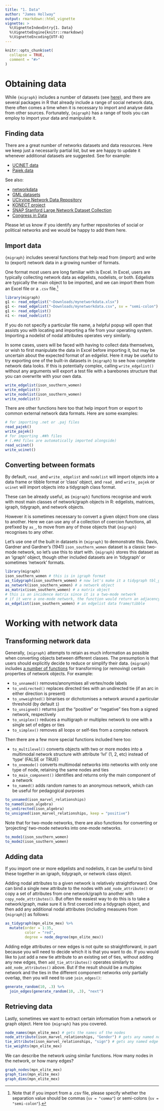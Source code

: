 ```yaml
---
title: "1. Data"
author: "James Hollway"
output: rmarkdown::html_vignette
vignette: >
  %\VignetteIndexEntry{1. Data}
  %\VignetteEngine{knitr::rmarkdown}
  %\VignetteEncoding{UTF-8}
---
```


```r
knitr::opts_chunk$set(
  collapse = TRUE,
  comment = "#>"
)
```

# Obtaining data

While `{migraph}` includes a number of datasets (see [here](https://snlab-ch.github.io/migraph/reference/index.html#data)),
and there are several packages in R that already include
a range of social network data,
there often comes a time when it is necessary to import and analyse data
from other sources.
Fortunately, `{migraph}` has a range of tools you can employ to import your data and manipulate it.

## Finding data

There are a great number of networks datasets and data resources.
Here we keep just a necessarily partial list,
but we are happy to update it whenever additional datasets are suggested.
See for example:

- [UCINET data](https://sites.google.com/site/ucinetsoftware/datasets?authuser=0)
- [Pajek data](http://vlado.fmf.uni-lj.si/pub/networks/data/)

See also:

- [networkdata](http://networkdata.schochastics.net/)
- [GML datasets](http://www-personal.umich.edu/~mejn/netdata/)
- [UCIrvine Network Data Repository](http://networkdata.ics.uci.edu/)
- [KONECT project](http://konect.cc/)
- [SNAP Stanford Large Network Dataset Collection](http://snap.stanford.edu/data/)
- [Congress in Data](https://www.congressindata.com/data-download/)

Please let us know if you identify any further repositories
of social or political networks and we would be happy to add them here.

## Import data

`{migraph}` includes several functions that help 
read from (import) and write to (export) network data 
in a growing number of formats.

One format most users are long familiar with is Excel.
In Excel, users are typically collecting network data as edgelists, nodelists, or both.
Edgelists are typically the main object to be imported,
and we can import them from an Excel file or a `.csv` file.^[Note that if you import from a .csv file, please specify whether the separation value should be commas (`sv = "comma"`) or semi-colons (`sv = "semi-colon"`).]

```r
library(migraph)
g1 <- read_edgelist("~Downloads/mynetworkdata.xlsx")
g1 <- read_edgelist("~Downloads/mynetworkdata.csv", sv = "semi-colon")
g1 <- read_edgelist()
n1 <- read_nodelist()
```

If you do not specify a particular file name, 
a helpful popup will open that assists you with locating and importing a file
from your operating system.
Importing a nodelist of nodal attributes operates very similarly.

In some cases, users will be faced with having to collect data themselves,
or wish to first manipulate the data in Excel before importing it,
but may be uncertain about the expected format of an edgelist.
Here it may be useful to try exporting one of the built-in datasets
in `{migraph}` to see how complete network data looks.
If this is potentially complex, 
calling `write_edgelist()` without any arguments will export a test
file with a barebones structure that you can overwrite with your own data.

```r
write_edgelist(ison_southern_women)
write_edgelist()
write_nodelist(ison_southern_women)
write_nodelist()
```

There are other functions here too that help import from or export to
common external network data formats.
Here are some examples:

```r
# for importing .net or .paj files
read_pajek()
write_pajek()
# for importing .##h files 
# (.##d files are automatically imported alongside)
read_ucinet()
write_ucinet()
```

## Converting between formats

By default, `read_` and `write_` `edgelist` and `nodelist` will import objects
into a data frame or tibble format or 'class' object,
and `read_` and `write_` `pajek` or `ucinet` will import objects into a
tidygraph class format.

These can be already useful, as `{migraph}` functions recognise and 
work with most main classes of network/graph objects in R: 
edgelists, matrices, igraph, tidygraph, and network objects.

However it is sometimes necessary to convert a given object 
from one class to another.
Here we can use any of a collection of coercion functions, 
all prefixed by `as_`, to move from any of those objects
that `{migraph}` recognises to any other.
  
Let's use one of the built in datasets in `{migraph}` to demonstrate this.
Davis, Gardner and Gardner's (1941) `ison_southern_women` dataset is a classic
two-mode network, so let's use this to start with.
`{migraph}` stores this dataset as an 'igraph' object,
though other included datasets are in 'tidygraph' or sometimes 'network' formats.
  
```r
library(migraph)
ison_southern_women # this is in igraph format
as_tidygraph(ison_southern_women) # now let's make it a tidygraph tbl_graph object
as_network(ison_southern_women) # a network object
as_matrix(ison_southern_women) # a matrix object
# this is an incidence matrix since it is a two-mode network
# if it were a one-mode network, the function would return an adjacency matrix
as_edgelist(ison_southern_women) # an edgelist data frame/tibble
```
  
<!-- Note that for converting into edgelist, matrix, or igraph objects, you can specify if you want to keep it as a weighted network (if your original data included this property) using the argument `weight = TRUE` or `weight = FALSE`. -->
<!-- For converting into igraph and tidygraph objects, there is the option of retaining the network as a two-mode network (keeping different types of nodes) or simplifying it into a one-mode network.  -->
<!-- Just specify it using the argument `twomode = TRUE` or `twomode = FALSE` respectively. -->

# Working with network data

## Transforming network data
  
Generally, `{migraph}` attempts to retain as much information as possible when converting objects between different classes.
The presumption is that users should explicitly decide to reduce or simplify
their data.
`{migraph}` includes [a number of functions](https://snlab-ch.github.io/migraph/reference/to.html) 
for transforming (or removing) certain properties of network objects.
For example: 

- `to_unnamed()` removes/anonymises all vertex/node labels
- `to_undirected()` replaces directed ties with an undirected tie (if an arc in either direction is present)
- `to_unweighted()` binarises or dichotomises a network around a particular threshold (by default `1`)
- `to_unsigned()` returns just the "positive" or "negative" ties from a signed network, respectively
- `to_uniplex()` reduces a multigraph or multiplex network to one with a single set of edges or ties
- `to_simplex()` removes all loops or self-ties from a complex network

Then there are a few more special functions included here too:

- `to_multilevel()` converts objects with two or more modes into a multimodal network structure with attribute 'lvl' (1, 2, etc) instead of 'type' (FALSE or TRUE)
- `to_onemode()` converts multimodal networks into networks with only one type of node, retaining the same nodes and ties
- `to_main_component()` identifies and returns only the main component of a network
- `to_named()` adds random names to an anonymous network, which can be useful for pedagogical purposes

```r
to_unnamed(ison_marvel_relationships)
to_named(ison_algebra)
to_undirected(ison_algebra)
to_unsigned(ison_marvel_relationships, keep = "positive")
```

Note that for two-mode networks, there are also functions for converting or 'projecting' two-mode networks into one-mode networks.

```r
to_mode1(ison_southern_women)
to_mode2(ison_southern_women)
```

## Adding data

If you import one or more edgelists and nodelists, 
it can be useful to bind these together in an igraph, tidygraph, or network class object.

Adding nodal attributes to a given network is relatively straightforward.
One can bind a single new attribute to the nodes with `add_node_attribute()`
or copy a set of attributes from one network/graph to another with `copy_node_attributes()`.
But often the easiest way to do this is to take a network/graph,
make sure it is first coerced into a tidygraph object,
and then add any additional nodal attributes (including measures from `{migraph}`)
as follows:

```r
as_tidygraph(mpn_elite_mex) %>% 
  mutate(order = 1:35,
         color = "red",
         degree = node_degree(mpn_elite_mex))
```

Adding edge attributes or new edges is not quite so straightforward,
in part because you will need to decide which it is that you want to do.
If you would like to just add a new tie attribute to an existing set of ties,
without adding any new edges, then `add_tie_attributes()` operates similarly
to `add_node_attributes()` above.
But if the result should be a multiplex network and the ties in the different
component networks only partially overlap,
then you will need to use `join_edges()`:

```r
generate_random(10, .3) %>% 
  join_edges(generate_random(10, .3), "next")
```

## Retrieving data

Lastly, sometimes we want to extract certain information from a network or graph object.
Here too `{migraph}` has you covered.

```r
node_names(mpn_elite_mex) # gets the names of the nodes
node_attribute(ison_marvel_relationships, "Gender") # gets any named nodal attribute
tie_attribute(ison_marvel_relationships, "sign") # gets any named edge attribute
tie_weights(mpn_elite_mex)
```

We can describe the network using similar functions.
How many nodes in the network, or how many edges?

```r
graph_nodes(mpn_elite_mex)
graph_ties(mpn_elite_mex)
graph_dims(mpn_elite_mex)
```
